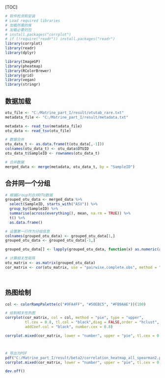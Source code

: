 [TOC]



```{r}
# 软件检测和安装
# Load required libraries
# 加载所需的库
# 加载必要的包
# install.packages("corrplot")
# if (!require("readr")) install.packages("readr")
library(corrplot)
library(readr)
library(dplyr)

library(ImageGP)
library(pheatmap)
library(RColorBrewer)
library(grid)
library(vegan)
library(stringr)

```



## 数据加载
```{r}
otu_file <- "C:/Matrine_part_I/result/otutab_rare.txt"
metadata_file <- "C:/Matrine_part_I/result/metadata.txt"

metadata <- read_tsv(metadata_file)
otu_data <- read_tsv(otu_file)

# 数据合并
otu_data_t <- as.data.frame(t(otu_data[,-1]))
colnames(otu_data_t) <- otu_data$OTUID
otu_data_t$SampleID <- rownames(otu_data_t)

# 合并数据
merged_data <- merge(metadata, otu_data_t, by = "SampleID")


```  



## 合并同一个分组
```{r}
# 根据Group列合并OTU数据
grouped_otu_data <- merged_data %>%
  select(SampleID, starts_with("ASV")) %>%
  group_by(SampleID) %>%
  summarise(across(everything(), mean, na.rm = TRUE)) %>%
  t() %>%
  as.data.frame()

# 设置第一行作为分组信息
colnames(grouped_otu_data) <- grouped_otu_data[1,]
grouped_otu_data <- grouped_otu_data[-1,]

grouped_otu_data[] <- lapply(grouped_otu_data, function(x) as.numeric(as.character(x)))

# 计算相关性矩阵
otu_matrix <- as.matrix(grouped_otu_data)
cor_matrix <- cor(otu_matrix, use = "pairwise.complete.obs", method = "spearman")




```    


## 热图绘制
```{r}
col <- colorRampPalette(c("#9FA4FF", "#50EBC5", "#FB9AAE"))(100)

# 绘制相关性热图
corrplot(cor_matrix, col = col, method = "pie", type = "upper", 
         tl.cex = 0.8, tl.col = "black",diag = FALSE,order = "hclust", addrect = 3,
         addCoef.col = "black", number.cex = 0.8)

corrplot.mixed(cor_matrix, lower = "number", upper = "pie", tl.cex = 0.8, tl.col = "black", diag = "n", order = "hclust", addrect = 3, upper.col = col, lower.col = col)



# 导出为PDF
pdf("C:/Matrine_part_I/result/beta2/correlation_heatmap_all_spearman2.pdf", width = 14, height = 14)
corrplot.mixed(cor_matrix, lower = "number", upper = "pie", tl.cex = 0.6, number.cex = 0.6, tl.col = "black", diag = "n", order = "hclust", addrect = 3, upper.col = col, lower.col = col)

dev.off()


```    

























 

 
 
 